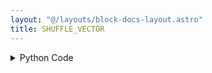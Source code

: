 ```yaml
---
layout: "@/layouts/block-docs-layout.astro"
title: SHUFFLE_VECTOR
---
```



<PythonDocsDisplay docstring={docstring} />
<AppDisplay app={app} />

<details>
<summary>Python Code</summary>
```python
from numpy.random import permutation
from flojoy import flojoy, Vector


@flojoy
def SHUFFLE_VECTOR(
    default: Vector,
) -> Vector:
    """The SHUFFLE_VECTOR node returns a vector that is randomly shuffled

    Inputs
    ------
    default : Vector
        The input vector

    Returns
    -------
    Vector
        Shuffled input vector
    """

    shuffledVector = permutation(default.v)

    return Vector(v=shuffledVector)

```
[Find this Flojoy Block on GitHub](https://github.com/flojoy-ai/blocks/blob/main/blocks/TRANSFORMERS/VECTOR_MANIPULATION/SHUFFLE_VECTOR/SHUFFLE_VECTOR.py)
</details>


## Example
